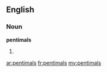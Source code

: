 ==English==

===Noun===
'''pentimals'''

# {{plural of|[[pentimal]]}}

[[ar:pentimals]]
[[fr:pentimals]]
[[my:pentimals]]